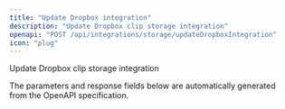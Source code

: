 ```yaml
---
title: "Update Dropbox integration"
description: "Update Dropbox clip storage integration"
openapi: "POST /api/integrations/storage/updateDropboxIntegration"
icon: "plug"
---
```


Update Dropbox clip storage integration

<Note>
The parameters and response fields below are automatically generated from the OpenAPI specification.
</Note>
